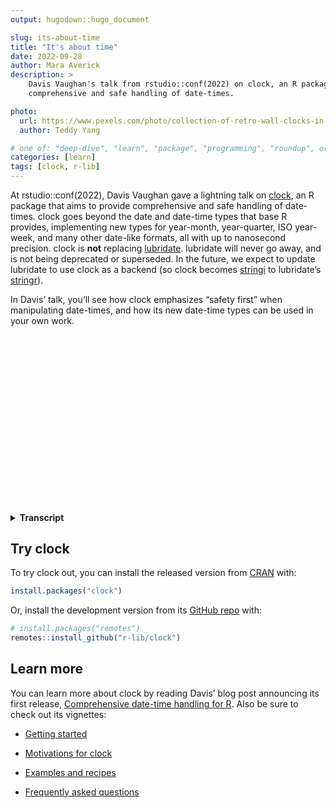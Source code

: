 ```yaml
---
output: hugodown::hugo_document

slug: its-about-time
title: "It's about time"
date: 2022-09-28
author: Mara Averick
description: >
    Davis Vaughan's talk from rstudio::conf(2022) on clock, an R package that aims to provide
    comprehensive and safe handling of date-times.

photo:
  url: https://www.pexels.com/photo/collection-of-retro-wall-clocks-in-antique-store-2168241/
  author: Teddy Yang

# one of: "deep-dive", "learn", "package", "programming", "roundup", or "other"
categories: [learn] 
tags: [clock, r-lib]
---
```


<!--
TODO:
* [x] Look over / edit the post's title in the yaml
* [x] Edit (or delete) the description; note this appears in the Twitter card
* [x] Pick category and tags (see existing with `hugodown::tidy_show_meta()`)
* [x] Find photo & update yaml metadata
* [x] Create `thumbnail-sq.jpg`; height and width should be equal
* [x] Create `thumbnail-wd.jpg`; width should be >5x height
* [x] `hugodown::use_tidy_thumbnails()`
* [ ] Add intro sentence, e.g. the standard tagline for the package
* [ ] `usethis::use_tidy_thanks()`
-->

At rstudio::conf(2022), Davis Vaughan gave a lightning talk on [clock](https://clock.r-lib.org/), an R package that aims to provide comprehensive and safe handling of date-times. clock goes beyond the date and date-time types that base R provides, implementing new types for year-month, year-quarter, ISO year-week, and many other date-like formats, all with up to nanosecond precision. clock is **not** replacing [lubridate](https://lubridate.tidyverse.org/). lubridate will never go away, and is not being deprecated or superseded. In the future, we expect to update lubridate to use clock as a backend (so clock becomes [stringi](https://stringi.gagolewski.com/) to lubridate's [stringr](https://stringr.tidyverse.org/)).

In Davis' talk, you'll see how clock emphasizes "safety first" when manipulating date-times, and how its new date-time types can be used in your own work.

<script src="https://fast.wistia.com/embed/medias/pzuyostdz8.jsonp" async></script><script src="https://fast.wistia.com/assets/external/E-v1.js" async></script><div class="wistia_responsive_padding" style="padding:56.25% 0 0 0;position:relative;"><div class="wistia_responsive_wrapper" style="height:100%;left:0;position:absolute;top:0;width:100%;"><div class="wistia_embed wistia_async_pzuyostdz8 videoFoam=true" style="height:100%;position:relative;width:100%"><div class="wistia_swatch" style="height:100%;left:0;opacity:0;overflow:hidden;position:absolute;top:0;transition:opacity 200ms;width:100%;"><img src="https://fast.wistia.com/embed/medias/pzuyostdz8/swatch" style="filter:blur(5px);height:100%;object-fit:contain;width:100%;" alt="" aria-hidden="true" onload="this.parentNode.style.opacity=1;" /></div></div></div></div>


<details>
<summary><strong>Transcript</strong></summary>
I am here to talk about time, which is obviously everyone's favorite subject.
In particular, I'm actually here to talk about a package called clock.

So, clock is a date time manipulation library kind of in the same way that lubridate is a date time manipulation library.
It does things you might expect add dates, subtract dates, format and parse them.
All kinds of other manipulation.
If you get anything out of this talk, it's really that clock is not here to replace lubridate in any way.
The only idea would be that in the end clock might be a back end for lubridate in the same way that dtplyr or dbplyr are different types of back ends for dplyr.
And I'm not even going to spend the rest of this talk talking about features that overlap with lubridate.

Instead, I want to talk about things that are pretty unique to clock.
One of those is safety.
And one of those is calendars.

Because I only have 5 minutes, I'm going to do that with one date, January 30th of this year.
Safety is built into clock from the ground up to hopefully avoid issues like this, time zone issues, invalid date issues, things that are pretty common when you're working with time series and just drive you up the wall.

So let's jump into safety.
Here's a timeline.
This is January 30th, our date in question marked in blue on our timeline.
It continues through to February.
On the next line, you'll see this gap between February and March because February only has 28 days, but January had 31, so it doesn't necessarily map 1 to 1.
If I were to ask you this seemingly innocuous question.
Please add one month to this date.
What would you get? 

Well, if we were to ask lubridate, it gives you a somewhat reasonable answer of NA.
There is nothing that maps 1 to 1 from January 30th to something in February, maybe.
And there's nothing particularly wrong with this except for the fact that it's not the most useful answer.
Generally, you'll be running this code and it happens silently.
And then five steps downstream.
All of a sudden, you discover there's some NAs here.
Like, I didn't have those to begin with.
Where did those come from? And you have to backtrack up through your calculations and figure out why they appeared.

If you were to ask clock this question with add months, it actually gives you an error in this special case by default.
It says, whoa, hold up.
There's something wrong here.
Go look at location 1.
If you had a vector, it might be location five, seven, whatever.
And check out the invalid argument to learn more about this case.
You go and you look at the documentation and you come out with the idea that maybe I could set this thing called invalid equals previous.
That allows you to say, give me the previous valid date when I have this kind of problem.
That's the end of February.
I think that's a pretty reasonable result in this case.
But you also might want to say, depending on your specific problem, invalid equals next to map forward to the beginning of March instead.
If you actually do like that lubridate behavior, that's fine.
You can say invalid equals NA any time that occurs, you'll get an NA instead.
So that's about safety.

Let's talk about calendars.
Calendars are just the idea of a way to represent a unique point in time.
With our date in question, we could use a calendar called year month day to represent this date using three components the year, the month, and the day of the month.
But this isn't the only way you could represent this date.
You could also use the year and the day of the year, or you could use one of these many other calendar types that are built into clock.

If your finance person, you might be particularly interested in year quarter day, which uses a true fiscal year to represent your date.
These are really nice because they're all convertible to each other.
You can work with any particular calendar type and say you need to get the quarter out.
You convert to year quarter day, you do manipulation over there, you convert back.
It's obviously convertible with the date in POSIXct as well, since those are the date time types that you're most likely to start out with.

The other really neat thing that I find really fun about these calendar types is that they have what's known as variable precision.
These are all day precision calendar types at this point, but we could narrow that down to month precision as needed.
And you've got a built-in year month type in clock.
Similarly, you could have a built-in year quarter type.
You can actually go the other way, too.
You can widen it out all the way to nanoseconds if you need it.

The last thing I'll say is that clock is completely compatible with some of the other packages you might be familiar with that I've created called slider and IVs.
Slider is one for rolling averages, so you can use clock types as the index to say, give me a rolling average.
looking back four or five quarters IVs is a relatively new package.
You might not have heard of this one yet, but it deals with date ranges and you can use clock types as the components of those ranges.

So to sum up, lubridate is not going anywhere.
Don't worry, but please try clock for enhanced safety in these powerful new types.
Thank you.
</details>


## Try clock

To try clock out, you can install the released version from [CRAN](https://cran.r-project.org/) with:

```r
install.packages("clock")
```

Or, install the development version from its [GitHub repo](https://github.com/r-lib/clock) with:

```r
# install.packages("remotes")
remotes::install_github("r-lib/clock")
```

## Learn more

You can learn more about clock by reading Davis' blog post announcing its first release, [Comprehensive date-time handling for R](https://www.tidyverse.org/blog/2021/03/clock-0-1-0/). Also be sure to check out its vignettes:

* [Getting started](https://clock.r-lib.org/articles/clock.html)

* [Motivations for clock](https://clock.r-lib.org/articles/articles/motivations.html)

* [Examples and recipes](https://clock.r-lib.org/articles/recipes.html)

* [Frequently asked questions](https://clock.r-lib.org/articles/faq.html)

